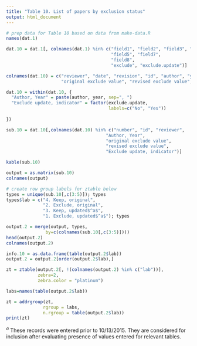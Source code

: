 ```yaml
---
title: "Table 10. List of papers by exclusion status"
output: html_document
---
```




```r
# prep data for Table 10 based on data from make-data.R
names(dat.1)

dat.10 = dat.1[, colnames(dat.1) %in% c("field1", "field2", "field3", "field4",
                                        "field5", "field7", 
                                        "field8",
                                        "exclude", "exclude.update")]

colnames(dat.10) = c("reviewer", "date", "revision", "id", "author", "year",
                     "original exclude value", "revised exclude value", "exclude.update")

dat.10 = within(dat.10, {
  "Author, Year" = paste(author, year, sep=", ")
  "Exclude update, indicator" = factor(exclude.update,
                                       labels=c("No", "Yes"))
  
})

sub.10 = dat.10[,colnames(dat.10) %in% c("number", "id", "reviewer", 
                                      "Author, Year", 
                                      "original exclude value", 
                                      "revised exclude value", 
                                      "Exclude update, indicator")]

```

```r
kable(sub.10)

```


```r
output = as.matrix(sub.10)
colnames(output)

# create row group labels for ztable below
types = unique(sub.10[,c(3:5)]); types
types$lab = c("4. Keep, original",
              "2. Exclude, original",
              "3. Keep, updated$^a$", 
              "1. Exclude, updated$^a$"); types

output.2 = merge(output, types,
               by=c(colnames(sub.10[,c(3:5)])))
head(output.2)
colnames(output.2)

info.10 = as.data.frame(table(output.2$lab))
output.2 = output.2[order(output.2$lab),]

```

```r
zt = ztable(output.2[, !(colnames(output.2) %in% c("lab"))],
            zebra=2,
            zebra.color = "platinum")

labs=names(table(output.2$lab))

zt = addrgroup(zt, 
              rgroup = labs,
              n.rgroup = table(output.2$lab))
print(zt)
```
$^a$ These records were entered prior to 10/13/2015. They are considered for inclusion after evaluating presence of values entered for relevant tables.